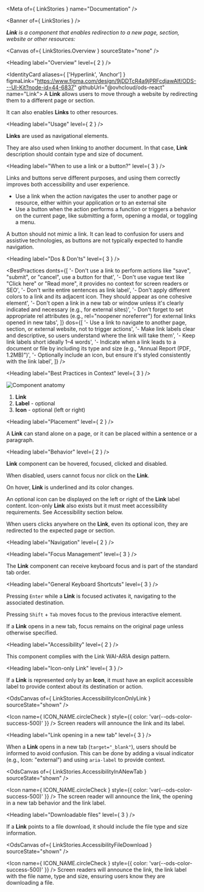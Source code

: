 
<Meta of={ LinkStories } name="Documentation" />

<Banner of={ LinkStories } />

_**Link** is a component that enables redirection to a new page, section, website or other resources:_

<Canvas of={ LinkStories.Overview } sourceState="none" />

<Heading label="Overview" level={ 2 } />

<IdentityCard aliases={ ['Hyperlink', 'Anchor'] }
              figmaLink="https://www.figma.com/design/9jDDTcR4a9jPRFcdjawAlf/ODS---UI-Kit?node-id=44-6837"
              githubUrl="@ovhcloud/ods-react"
              name="Link">
  A **Link** allows users to move through a website by redirecting them to a different page or section.

  It can also enables **Links** to other resources.
</IdentityCard>

<Heading label="Usage" level={ 2 } />

**Links** are used as navigational elements.

They are also used when linking to another document. In that case, **Link** description should contain type and size of document.

<Heading label="When to use a link or a button?" level={ 3 } />

Links and buttons serve different purposes, and using them correctly improves both accessibility and user experience.

* Use a link when the action navigates the user to another page or resource, either within your application or to an external site
* Use a button when the action performs a function or triggers a behavior on the current page, like submitting a form, opening a modal, or toggling a menu.

A button should not mimic a link. It can lead to confusion for users and assistive technologies, as buttons are not typically expected to handle navigation.

<Heading label="Dos & Don'ts" level={ 3 } />

<BestPractices
  donts={[
    '- Don\'t use a link to perform actions like "save", "submit", or "cancel", use a button for that',
    '- Don\'t use vague text like "Click here" or "Read more", it provides no context for screen readers or SEO',
    '- Don\'t write entire sentences as link label',
    '- Don\'t apply different colors to a link and its adjacent icon. They should appear as one cohesive element',
    '- Don\'t open a link in a new tab or window unless it\'s clearly indicated and necessary (e.g., for external sites)',
    '- Don\'t forget to set appropriate rel attributes (e.g., rel="noopener noreferrer") for external links opened in new tabs',
  ]}
  dos={[
    '- Use a link to navigate to another page, section, or external website, not to trigger actions',
    '- Make link labels clear and descriptive, so users understand where the link will take them',
    '- Keep link labels short ideally 1–4 words',
    '- Indicate when a link leads to a document or file by including its type and size (e.g., "Annual Report (PDF, 1.2MB)")',
    '- Optionally include an icon, but ensure it\'s styled consistently with the link label',
  ]}
/>

<Heading label="Best Practices in Context" level={ 3 } />

![Component anatomy](./base-assets/components/link/anatomy.png "Component anatomy")

1. **Link**
2. **Label** - optional
3. **Icon** - optional (left or right)

<Heading label="Placement" level={ 2 } />

A **Link** can stand alone on a page, or it can be placed within a sentence or a paragraph.

<Heading label="Behavior" level={ 2 } />

**Link** component can be hovered, focused, clicked and disabled.

When disabled, users cannot focus nor click on the **Link**.

On hover, **Link** is underlined and its color changes.

An optional icon can be displayed on the left or right of the **Link** label content. Icon-only **Link** also exists but it must meet accessibility requirements. See Accessibility section below.

When users clicks anywhere on the **Link**, even its optional icon, they are redirected to the expected page or section.

<Heading label="Navigation" level={ 2 } />

<Heading label="Focus Management" level={ 3 } />

The **Link** component can receive keyboard focus and is part of the standard tab order.

<Heading label="General Keyboard Shortcuts" level={ 3 } />

Pressing `Enter` while a **Link** is focused activates it, navigating to the associated destination.

Pressing `Shift` + `Tab` moves focus to the previous interactive element.

If a **Link** opens in a new tab, focus remains on the original page unless otherwise specified.

<Heading label="Accessibility" level={ 2 } />

This component complies with the <ExternalLink href="https://www.w3.org/WAI/ARIA/apg/patterns/link/">Link WAI-ARIA design pattern</ExternalLink>.

<Heading label="Icon-only Link" level={ 3 } />

If a **Link** is represented only by an **Icon**, it must have an explicit accessible label to provide context about its destination or action.

<OdsCanvas of={ LinkStories.AccessibilityIconOnlyLink } sourceState="shown" />

<Icon name={ ICON_NAME.circleCheck }
      style={{ color: 'var(--ods-color-success-500)' }} /> Screen readers will announce the link and its label.

<Heading label="Link opening in a new tab" level={ 3 } />

When a **Link** opens in a new tab (`target="_blank"`), users should be informed to avoid confusion. This can be done by adding a visual indicator (e.g., Icon: "external") and using `aria-label` to provide context.

<OdsCanvas of={ LinkStories.AccessibilityInANewTab } sourceState="shown" />

<Icon name={ ICON_NAME.circleCheck }
      style={{ color: 'var(--ods-color-success-500)' }} /> The screen reader will announce the link, the opening in a new tab behavior and the link label.

<Heading label="Downloadable files" level={ 3 } />

If a **Link** points to a file download, it should include the file type and size information.

<OdsCanvas of={ LinkStories.AccessibilityFileDownload } sourceState="shown" />

<Icon name={ ICON_NAME.circleCheck }
      style={{ color: 'var(--ods-color-success-500)' }} /> Screen readers will announce the link, the link label with the file name, type and size, ensuring users know they are downloading a file.
